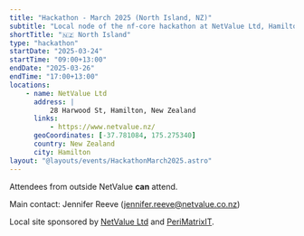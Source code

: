 ```yaml
---
title: "Hackathon - March 2025 (North Island, NZ)"
subtitle: "Local node of the nf-core hackathon at NetValue Ltd, Hamilton, New Zealand"
shortTitle: "🇳🇿 North Island"
type: "hackathon"
startDate: "2025-03-24"
startTime: "09:00+13:00"
endDate: "2025-03-26"
endTime: "17:00+13:00"
locations:
    - name: NetValue Ltd
      address: |
          28 Harwood St, Hamilton, New Zealand
      links:
          - https://www.netvalue.nz/
      geoCoordinates: [-37.781084, 175.275340]
      country: New Zealand
      city: Hamilton
layout: "@layouts/events/HackathonMarch2025.astro"
---
```


Attendees from outside NetValue **can** attend.

Main contact: Jennifer Reeve ([jennifer.reeve@netvalue.co.nz](mailto:jennifer.reeve@netvalue.co.nz))

Local site sponsored by [NetValue Ltd](https://www.netvalue.nz) and [PeriMatrixIT](https://perimatrixit.com/).
